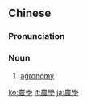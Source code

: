 {{also|农学|農学}}
==Chinese==
{{zh-forms|s=农学}}

===Pronunciation===
{{zh-pron
|m=nóngxué
|c=nung4 hok6
|mn=lông-ha̍k
|cat=n
}}

===Noun===
{{zh-noun}}

# [[agronomy]]

[[ko:農學]]
[[it:農學]]
[[ja:農學]]